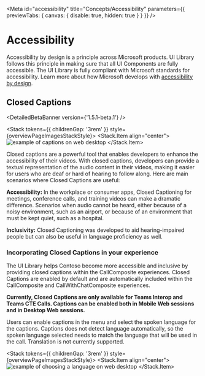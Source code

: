 
<Meta
  id="accessibility"
  title="Concepts/Accessibility"
  parameters={{ previewTabs: { canvas: { disable: true, hidden: true } } }}
/>

# Accessibility

Accessibility by design is a principle across Microsoft products.
UI Library follows this principle in making sure that all UI Components are fully accessible.
The UI Library is fully compliant with Microsoft standards for accessibility.
Learn more about how Microsoft develops with [accessibility by design](https://www.microsoft.com/accessibility).

## Closed Captions

<DetailedBetaBanner version={'1.5.1-beta.1'} />

<Stack tokens={{ childrenGap: '3rem' }} style={overviewPageImagesStackStyle}>
  <Stack.Item align="center">
    <img src="images/captions_Desktop.png" alt="example of captions on web desktop" />
  </Stack.Item>
</Stack>

Closed captions are a powerful tool that enables developers to enhance the accessibility of their videos. With closed captions, developers can provide a textual representation of the audio content in their videos, making it easier for users who are deaf or hard of hearing to follow along. Here are main scenarios where Closed Captions are useful:

**Accessibility:** In the workplace or consumer apps, Closed Captioning for meetings, conference calls, and training videos can make a dramatic difference. Scenarios when audio cannot be heard, either because of a noisy environment, such as an airport, or because of an environment that must be kept quiet, such as a hospital.

**Inclusivity:** Closed Captioning was developed to aid hearing-impaired people but can also be useful in language proficiency as well.

### Incorporating Closed Captions in your experience

The UI Library helps Contoso become more accessible and inclusive by providing closed captions within the CallComposite experiences. Closed Captions are enabled by default and are automatically included within the CallComposite and CallWithChatComposite experiences.

**Currently, Closed Captions are only available for Teams Interop and Teams CTE Calls. Captions can be enabled both in Mobile Web sessions and in Desktop Web sessions.**

Users can enable captions in the menu and select the spoken language for the captions. Captions does not detect language automatically, so the spoken language selected needs to match the language that will be used in the call. Translation is not currently supported.

<Stack tokens={{ childrenGap: '3rem' }} style={overviewPageImagesStackStyle}>
  <Stack.Item align="center">
    <img src="images/captions_language_Desktop.png" alt="example of choosing a language on web desktop" />
  </Stack.Item>
</Stack>
